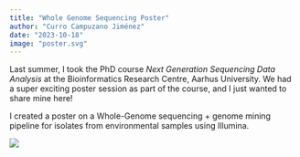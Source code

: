 ```yaml
---
title: "Whole Genome Sequencing Poster"
author: "Curro Campuzano Jiménez"
date: "2023-10-18"
image: "poster.svg"
---
```


Last summer, I took the PhD course *Next Generation Sequencing Data Analysis* at the Bioinformatics Research Centre, Aarhus University. We had a super exciting poster session as part of the course, and I just wanted to share mine here!

I created a poster on a Whole-Genome sequencing + genome mining pipeline for isolates from environmental samples using Illumina.

![](poster.svg)
